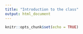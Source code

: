 ```yaml
---
title: "Introduction to the class"
output: html_document
---
```


```r
knitr::opts_chunk$set(echo = TRUE)
```


